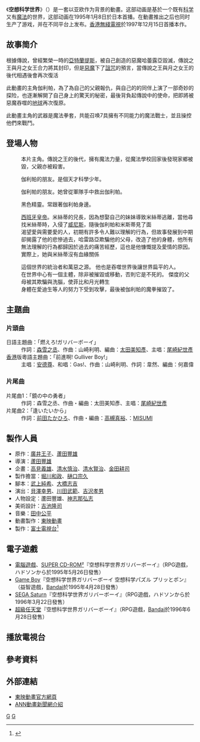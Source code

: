 {{multiple issues|
{{expand|time=2013-08-29T12:26:24+00:00}}
{{lead section|time=2013-08-29T12:26:24+00:00}}
{{primarysources|time=2013-08-29T12:26:24+00:00}}
{{refimprove|time=2013-08-29T12:26:24+00:00}}
}}

{{noteTA
|T=zh-hans:空想科学世界; zh-tw:空想科學世界; zh-hk:超時空少年;
|1=zh-hans:空想科学世界; zh-tw:空想科學世界; zh-hk:超時空少年;
}}
{{Infobox animanga/Headerofja
|title=超時空少年
|image=
|size=
|caption=
|japanese=空想-{}-科学世界ガリバーボーイ
|english=Imagination Science World Gulliver Boy
|romaji=Kūsō Kagaku Sekai Gulliver Boy
|genre=[[科幻|科幻]]、冒險
}}
{{Infobox animanga/name
|original=
|official=
|formal={{flagicon|Hong Kong}}超時-{}-空少年<br>{{flagicon|Taiwan}}空想-{}-科學世界、少年格列佛、格列佛遊記、電光小子<br>{{flagicon|China}}空想-{}-科學世界
|common=
}}
{{Infobox animanga/TVAnime
|標題=
|原作=[[廣井王子|廣井王子]]、[[蘆田豐雄|蘆田豐雄]]
|導演=[[蘆田豐雄|蘆田豐雄]]
|系列構成=
|腳本=[[武上純希|武上純希]]、[[大橋志吉|大橋志吉]]
|人物設定=蘆田豐雄、[[神志那弘志|神志那弘志]]
|音樂=[[田中公平|田中公平]]
|動畫製作=[[東映動畫|東映動畫]]
|製作=[[富士電視台|富士電視台]]
|播放電視台=[[富士電視台|富士電視台]]系列
|其他電視台={{flagicon|Hong Kong}} [[無綫電視|無綫電視]]
|播放開始=1995年1月8日
|播放結束=12月24日
|話數=全50話
|其他=
|Copyright=
}}
{{Infobox animanga/Footerofja}}

《'''空想科学世界'''》（{{Lang-ja|空想科学世界ガリバーボーイ}}）是一套以亚欧作为背景的動畫。这部动画是基於一个既有[[科学|科学]]又有[[魔法|魔法]]的世界，这部动画在1995年1月8日於日本首播。在動畫推出之后也同时生产了游戏，并在不同平台上发布。[[香港|香港]][[無綫電視|無綫電視]]於1997年12月15日首播本作。

== 故事简介 ==
根據傳說，曾經繁榮一時的[[亞特蘭提斯|亞特蘭提斯]]，被自己創造的惡魔哈蕾露亞毀滅，傳說之王與月之女王合力將其封印，但是[[惡魔|惡魔]]下了[[詛咒|詛咒]]的預言，當傳說之王與月之女王的後代相遇後會再次復活

此動畫的主角伽利帕，為了為自己的父親報仇，與自己的的同伴上演了一部奇妙的探险，也逐漸解開了自己身上的驚天的秘密，最後背負起傳說中的使命，把即將被惡魔吞噬的[[地球|地球]]再次復原。

此動畫主角的武器是魔法拳套，共能召唤7具擁有不同能力的魔法戰士，並且操控他們來戰鬥。

== 登場人物 ==
;{{nihongo|伽利帕|ガリバー・トスカーニ||[[配音員|聲]]：[[山口勝平|山口勝平]] / 香港配音：[[郭志權|郭志權]]}}
:本片主角。傳說之王的後代，擁有魔法力量，從魔法學校回家後發現家鄉被毀，父親亦被殺害。

;{{nihongo|愛迪生|エジソン||[[配音員|聲]]：[[大谷育江|大谷育江]] / 香港配音：[[區瑞華|區瑞華]]}}
:伽利帕的朋友。是個天才科學少年。

;{{nihongo|米絲蒂|ミスティ||[[配音員|聲]]：[[橫山智佐|橫山智佐]] / 香港配音：[[黃麗芳|黃麗芳]]}}
:伽利帕的朋友。她曾從軍隊手中救出伽利帕。

;{{nihongo|菲比|フィービー||[[配音員|聲]]：[[山崎和佳奈|山崎和佳奈]] / 香港配音：[[沈小蘭|沈小蘭]]}}
:黑色精靈。常跟著伽利帕身邊。

;{{nihongo|傑度|ジュドー||[[配音員|聲]]：塩沢兼人（小杉十郎太）}}
:[[西班牙君主|西班牙皇帝]]。米絲蒂的兄長，因為想娶自己的妹妹導致米絲蒂逃離，當他尋找米絲蒂時，入侵了[[威尼斯|威尼斯]]，隨後伽利帕和米斯蒂見了面
:渴望愛與需要愛的人，初期有許多令人難以理解的行為，但故事發展到中期卻揭露了他的悲慘過去，哈雷路亞欺騙他的父母，改造了他的身體，他所有無法理解的行為都歸因於過去的痛苦經歷，這也是他慷慨提及愛情的原因。
:實際上，她與米絲蒂沒有血緣關係

;{{nihongo|哈雷路亞|ハレルヤ||[[配音員|聲]]：吉田理保子（滝沢久美子）}}
:這個世界的統治者和萬惡之源。 他也是吞噬世界後讓世界扁平的人。
:在世界中心有一個主體，除非被摧毀或移動，否則它是不死的。 傑度的父母被其欺騙與洗腦，使菲比和月光轉生
:身體在愛迪生等人的努力下受到攻擊，最後被伽利帕的魔拳摧毀了。

== 主題曲 ==
===片頭曲===
;日語主題曲：「燃えろ!ガリバーボーイ」
:作詞：[[森雪之丞|森雪之丞]]、作曲：山崎利明、編曲：[[太田美知彥|太田美知彥]]、主唱：[[尾崎紀世彥|尾崎紀世彥]]
;[[香港|香港]]版粵語主題曲：「前進啊! Gulliver Boy!」
:主唱：[[安德尊|安德尊]]、和唱：Gas!、作曲：山崎利明、作詞：韋然、編曲：何嘉偉
===片尾曲===
;片尾曲1：「鏡の中の勇者」
:作詞：森雪之丞、作曲・編曲：太田美知彥、主唱：[[尾崎紀世彥|尾崎紀世彥]]
;片尾曲2：「逢いたいから」
:作詞：[[前田たかひろ|前田たかひろ]]、作曲・編曲：[[高槻真裕|高槻真裕]]、：[[MISUMI|MISUMI]]

== 製作人員 ==
*原作：[[廣井王子|廣井王子]]、[[蘆田豐雄|蘆田豐雄]]
*導演：[[蘆田豐雄|蘆田豐雄]]
*企畫：[[高見義雄|高見義雄]]、[[清水慎治|清水慎治]]、[[清水賢治|清水賢治]]、[[金田耕司|金田耕司]]
*製作擔當：[[堀川和政|堀川和政]]、[[樋口宗久|樋口宗久]]
*腳本：[[武上純希|武上純希]]、[[大橋志吉|大橋志吉]]
*演出：[[貝澤幸男|貝澤幸男]]、[[川田武範|川田武範]]、[[吉沢孝男|吉沢孝男]]
*人物設定：蘆田豐雄、[[神志那弘志|神志那弘志]]
*美術設計：[[吉池隆司|吉池隆司]]
*音樂：[[田中公平|田中公平]]
*動畫製作：[[東映動畫|東映動畫]]
*製作：[[富士電視台|富士電視台]]<ref>{{Cite web |url=http://www.toei-anim.co.jp/lineup/tv/gulliverboy/ |title=東映動畫官方網頁 |access-date=2013-10-01 |archive-date=2019-05-16 |archive-url=https://web.archive.org/web/20190516115232/http://www.toei-anim.co.jp/lineup/tv/gulliverboy/ |dead-url=no }}</ref>

== 電子遊戲 ==
* [[電腦遊戲|電腦遊戲]]、[[SUPER_CD-ROM²|SUPER CD-ROM²]]『空想科学世界ガリバーボーイ』（RPG遊戲，ハドソンから於1995年5月26日發售）
* [[Game_Boy|Game Boy]]『空想科学世界ガリバーボーイ 空想科学パズル プリッとポン』（益智遊戲，[[Bandai|Bandai]]於1995年4月28日發售）
* [[SEGA_Saturn|SEGA Saturn]]『空想科学世界ガリバーボーイ』（RPG遊戲，ハドソンから於1996年3月22日發售）
* [[超級任天堂|超級任天堂]]『空想科学世界ガリバーボーイ』（RPG遊戲，[[Bandai|Bandai]]於1996年6月28日發售）

==播放電視台==
{{電視節目的變遷
|電視台= {{flagicon|Japan}} [[富士電視台|富士電視台]]
|播放檔次= 星期日 09:00 - 09:30 節目
|節目名稱= 超時空少年<br />（1995年1月8日 - 1995年12月24日）
|上一節目= [[足球風雲|足球風雲]]
|下一節目= [[鬼太郎|鬼太郎]]（第四輯）
}}
{{電視節目的變遷
|電視台= {{flagicon|Hong Kong}} [[無綫電視|無綫電視]][[翡翠台|翡翠台]]
|播放檔次= 星期一至五 16:15 - 16:45 節目（[[閃電傳真機|閃電傳真機]]時段內）
|節目名稱= 超時-{}-空少年<br />（1997年12月15日 - 1998年2月25日）
|上一節目= [[KOBO_看天下|KOBO 看天下]]
|下一節目= {{link-ja|哈利動物園|はりもぐハーリー}}
}}

== 參考資料 ==
{{Reflist}}

== 外部連結 ==
* [http://www.toei-anim.co.jp/lineup/tv/gulliverboy/ 東映動畫官方網頁] {{Wayback|url=http://www.toei-anim.co.jp/lineup/tv/gulliverboy/ |date=20190516115232 }}
* [http://www.animenewsnetwork.com/encyclopedia/anime.php?id=359 ANN動畫新聞網介紹] {{Wayback|url=http://www.animenewsnetwork.com/encyclopedia/anime.php?id=359 |date=20201117153446 }}

[[Category:1995年日本電視動畫|G]]
[[Category:無綫電視外購動畫|G]]